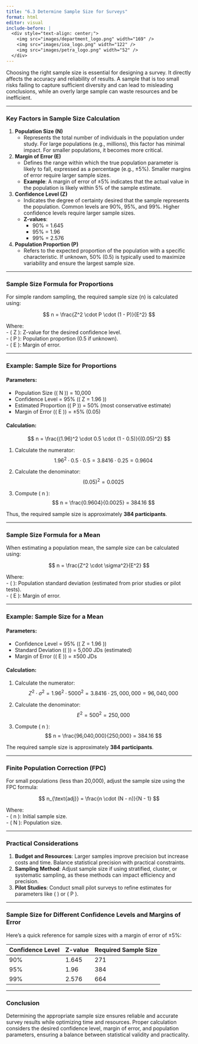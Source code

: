 ```yaml
---
title: "6.3 Determine Sample Size for Surveys"
format: html
editor: visual
include-before: |
  <div style="text-align: center;">
    <img src="images/department_logo.png" width="169" />
    <img src="images/ioa_logo.png" width="122" />
    <img src="images/petra_logo.png" width="52" />
  </div>
---
```


Choosing the right sample size is essential for designing a survey. It directly affects the accuracy and reliability of results. A sample that is too small risks failing to capture sufficient diversity and can lead to misleading conclusions, while an overly large sample can waste resources and be inefficient.

------------------------------------------------------------------------

### **Key Factors in Sample Size Calculation**

1.  **Population Size (N)**
    -   Represents the total number of individuals in the population under study. For large populations (e.g., millions), this factor has minimal impact. For smaller populations, it becomes more critical.
2.  **Margin of Error (E)**
    -   Defines the range within which the true population parameter is likely to fall, expressed as a percentage (e.g., ±5%). Smaller margins of error require larger sample sizes.\
    -   **Example**: A margin of error of ±5% indicates that the actual value in the population is likely within 5% of the sample estimate.
3.  **Confidence Level (Z)**
    -   Indicates the degree of certainty desired that the sample represents the population. Common levels are 90%, 95%, and 99%. Higher confidence levels require larger sample sizes.\
    -   **Z-values**:
        -   90% = 1.645\
        -   95% = 1.96\
        -   99% = 2.576
4.  **Population Proportion (P)**
    -   Refers to the expected proportion of the population with a specific characteristic. If unknown, 50% (0.5) is typically used to maximize variability and ensure the largest sample size.

------------------------------------------------------------------------

### **Sample Size Formula for Proportions**

For simple random sampling, the required sample size (n) is calculated using:

$$
n = \frac{Z^2 \cdot P \cdot (1 - P)}{E^2}
$$

Where:\
- ( Z ): Z-value for the desired confidence level.\
- ( P ): Population proportion (0.5 if unknown).\
- ( E ): Margin of error.

------------------------------------------------------------------------

### **Example: Sample Size for Proportions**

#### Parameters:

-   Population Size (( N )) = 10,000\
-   Confidence Level = 95% (( Z = 1.96 ))\
-   Estimated Proportion (( P )) = 50% (most conservative estimate)\
-   Margin of Error (( E )) = ±5% (0.05)

#### Calculation:

$$
n = \frac{(1.96)^2 \cdot 0.5 \cdot (1 - 0.5)}{(0.05)^2}
$$

1.  Calculate the numerator:\
    $$
    1.96^2 \cdot 0.5 \cdot 0.5 = 3.8416 \cdot 0.25 = 0.9604
    $$

2.  Calculate the denominator:\
    $$
    (0.05)^2 = 0.0025
    $$

3.  Compute ( n ):\
    $$
    n = \frac{0.9604}{0.0025} = 384.16
    $$

Thus, the required sample size is approximately **384 participants**.

------------------------------------------------------------------------

### **Sample Size Formula for a Mean**

When estimating a population mean, the sample size can be calculated using:

$$
n = \frac{Z^2 \cdot \sigma^2}{E^2}
$$

Where:\
- ( \sigma ): Population standard deviation (estimated from prior studies or pilot tests).\
- ( E ): Margin of error.

------------------------------------------------------------------------

### **Example: Sample Size for a Mean**

#### Parameters:

-   Confidence Level = 95% (( Z = 1.96 ))\
-   Standard Deviation (( \sigma )) = 5,000 JDs (estimated)\
-   Margin of Error (( E )) = ±500 JDs

#### Calculation:

1.  Calculate the numerator:\
    $$
    Z^2 \cdot \sigma^2 = 1.96^2 \cdot 5000^2 = 3.8416 \cdot 25,000,000 = 96,040,000
    $$

2.  Calculate the denominator:\
    $$
    E^2 = 500^2 = 250,000
    $$

3.  Compute ( n ):\
    $$
    n = \frac{96,040,000}{250,000} = 384.16
    $$

The required sample size is approximately **384 participants**.

------------------------------------------------------------------------

### **Finite Population Correction (FPC)**

For small populations (less than 20,000), adjust the sample size using the FPC formula:

$$
n_{\text{adj}} = \frac{n \cdot (N - n)}{N - 1}
$$

Where:\
- ( n ): Initial sample size.\
- ( N ): Population size.

------------------------------------------------------------------------

### **Practical Considerations**

1.  **Budget and Resources**: Larger samples improve precision but increase costs and time. Balance statistical precision with practical constraints.\
2.  **Sampling Method**: Adjust sample size if using stratified, cluster, or systematic sampling, as these methods can impact efficiency and precision.\
3.  **Pilot Studies**: Conduct small pilot surveys to refine estimates for parameters like ( \sigma ) or ( P ).

------------------------------------------------------------------------

### **Sample Size for Different Confidence Levels and Margins of Error**

Here’s a quick reference for sample sizes with a margin of error of ±5%:

| Confidence Level | Z-value | Required Sample Size |
|------------------|---------|----------------------|
| 90%              | 1.645   | 271                  |
| 95%              | 1.96    | 384                  |
| 99%              | 2.576   | 664                  |

------------------------------------------------------------------------

### **Conclusion**

Determining the appropriate sample size ensures reliable and accurate survey results while optimizing time and resources. Proper calculation considers the desired confidence level, margin of error, and population parameters, ensuring a balance between statistical validity and practicality.
